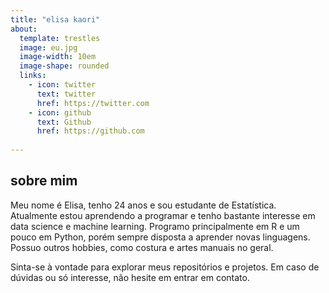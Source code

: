 ---
title: "elisa kaori"
about:
  template: trestles
  image: eu.jpg
  image-width: 10em
  image-shape: rounded
  links:
    - icon: twitter
      text: twitter
      href: https://twitter.com
    - icon: github
      text: Github
      href: https://github.com
  
---
## sobre mim 

Meu nome é Elisa, tenho 24 anos e sou estudante de Estatística. Atualmente estou aprendendo a programar e tenho bastante interesse em data science e machine learning. Programo principalmente em R e um pouco em Python, porém sempre disposta a aprender novas linguagens. Possuo outros hobbies, como costura e artes manuais no geral. 

Sinta-se à vontade para explorar meus repositórios e projetos. Em caso de dúvidas ou só interesse, não hesite em entrar em contato.

